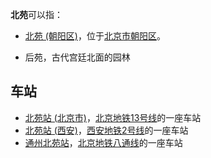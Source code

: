 '''北苑'''可以指：
*[[北苑_(朝阳区)|北苑 (朝阳区)]]，位于[[北京市|北京市]][[朝阳区_(北京市)|朝阳区]]。
{{PRC admin/disambig|11/01/12/003/000|13/01/05/012/000|21/09/11/002/000|33/07/82/004/000|37/07/05/006/000}}
* 后苑，古代宫廷北面的园林
==车站==
{{main|北苑站}}
* [[北苑站_(北京市)|北苑站 (北京市)]]，[[北京地铁13号线|北京地铁13号线]]的一座车站
* [[北苑站_(西安)|北苑站 (西安)]]，[[西安地铁2号线|西安地铁2号线]]的一座车站
* [[通州北苑站|通州北苑站]]，[[北京地铁八通线|北京地铁八通线]]的一座车站

{{disambig|cat=二字中国地名消歧义}}